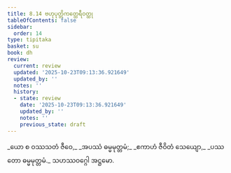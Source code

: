 ```yaml
---
title: 8.14 ဗဟုပုတ္တိကတ္ထေရီဝတ္ထု
tableOfContents: false
sidebar:
  order: 14
type: tipitaka
basket: su
book: dh
review:
  current: review
  updated: '2025-10-23T09:13:36.921649'
  updated_by: ''
  notes: ''
  history:
  - state: review
    date: '2025-10-23T09:13:36.921649'
    updated_by: ''
    notes: ''
    previous_state: draft
---
```



<ReviewStatus review={frontmatter.review} showDetails={true} />

<HypothesisAnnotation frontmatter={frontmatter} />

<DynamicBreadcrumb />

<Division number="115" book="dh" e="ch" v="18" p="30">

<Paragraph number="123" type="verses" book="dh">
_ယော စ ဝဿသတံ ဇီဝေ,_  
_အပဿံ ဓမ္မမုတ္တမံ;_  
_ဧကာဟံ ဇီဝိတံ သေယျော,_  
_ပဿတော ဓမ္မမုတ္တမံ._  


</Paragraph>
</Division>

<Paragraph number="124" type="center" book="dh">
သဟဿဝဂ္ဂေါ အဋ္ဌမော.
</Paragraph>